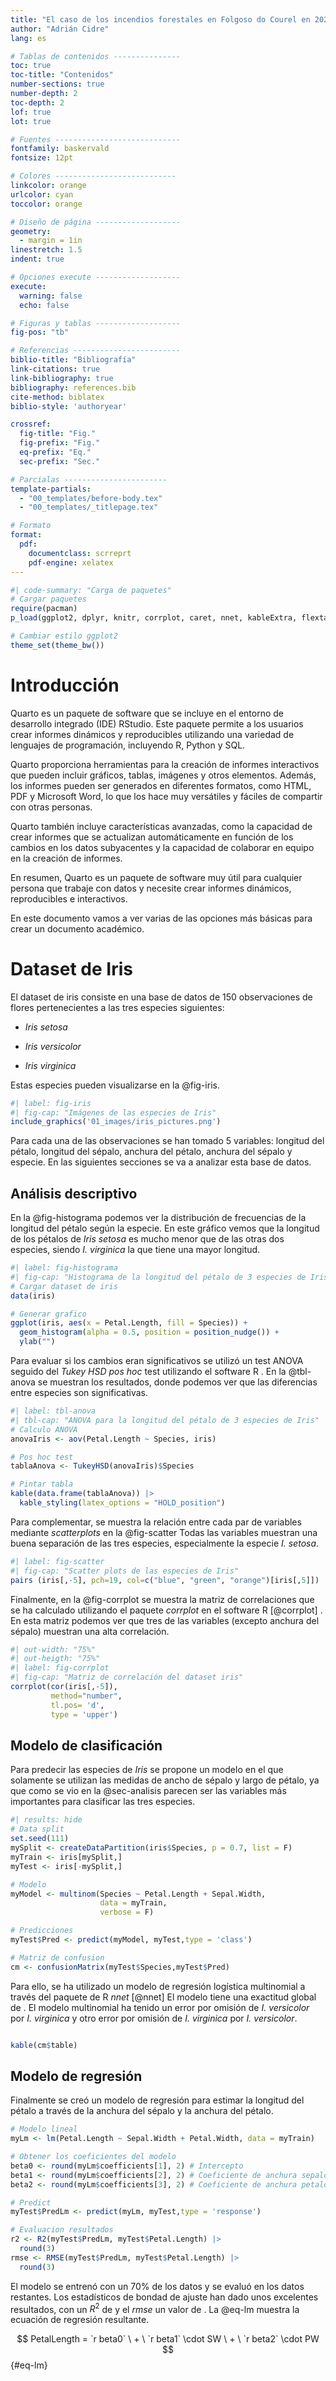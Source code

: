```yaml
---
title: "El caso de los incendios forestales en Folgoso do Courel en 2022"
author: "Adrián Cidre"
lang: es

# Tablas de contenidos ---------------
toc: true
toc-title: "Contenidos"
number-sections: true
number-depth: 2
toc-depth: 2
lof: true             
lot: true          

# Fuentes ----------------------------
fontfamily: baskervald   
fontsize: 12pt

# Colores ---------------------------
linkcolor: orange
urlcolor: cyan      
toccolor: orange      

# Diseño de página -------------------
geometry: 
  - margin = 1in
linestretch: 1.5
indent: true

# Opciones execute -------------------
execute: 
  warning: false
  echo: false

# Figuras y tablas -------------------
fig-pos: "tb"

# Referencias ------------------------
biblio-title: "Bibliografía"
link-citations: true
link-bibliography: true
bibliography: references.bib   
cite-method: biblatex
biblio-style: 'authoryear'  

crossref:
  fig-title: "Fig."
  fig-prefix: "Fig."
  eq-prefix: "Eq."
  sec-prefix: "Sec."

# Parcialas -----------------------
template-partials: 
  - "00_templates/before-body.tex"
  - "00_templates/_titlepage.tex"

# Formato
format:
  pdf: 
    documentclass: scrreprt
    pdf-engine: xelatex
---
```


```r
#| code-summary: "Carga de paquetes"
# Cargar paquetes
require(pacman)
p_load(ggplot2, dplyr, knitr, corrplot, caret, nnet, kableExtra, flextable, DT, tidymodels)

# Cambiar estilo ggplot2
theme_set(theme_bw())
```

# Introducción

Quarto es un paquete de software que se incluye en el entorno de desarrollo integrado (IDE) RStudio. Este paquete permite a los usuarios crear informes dinámicos y reproducibles utilizando una variedad de lenguajes de programación, incluyendo R, Python y SQL.

Quarto proporciona herramientas para la creación de informes interactivos que pueden incluir gráficos, tablas, imágenes y otros elementos. Además, los informes pueden ser generados en diferentes formatos, como HTML, PDF y Microsoft Word, lo que los hace muy versátiles y fáciles de compartir con otras personas.

Quarto también incluye características avanzadas, como la capacidad de crear informes que se actualizan automáticamente en función de los cambios en los datos subyacentes y la capacidad de colaborar en equipo en la creación de informes.

En resumen, Quarto es un paquete de software muy útil para cualquier persona que trabaje con datos y necesite crear informes dinámicos, reproducibles e interactivos.

En este documento vamos a ver varias de las opciones más básicas para crear un documento académico.

# Dataset de Iris

El dataset de iris consiste en una base de datos de 150 observaciones de flores pertenecientes a las tres especies siguientes:

-   *Iris setosa*

-   *Iris versicolor*

-   *Iris virginica*

Estas especies pueden visualizarse en la @fig-iris.

```r
#| label: fig-iris
#| fig-cap: "Imágenes de las especies de Iris"
include_graphics('01_images/iris_pictures.png')
```

Para cada una de las observaciones se han tomado 5 variables: longitud del pétalo, longitud del sépalo, anchura del pétalo, anchura del sépalo y especie. En las siguientes secciones se va a analizar esta base de datos.

## Análisis descriptivo {#sec-analisis}

En la @fig-histograma podemos ver la distribución de frecuencias de la longitud del pétalo según la especie. En este gráfico vemos que la longitud de los pétalos de *Iris setosa* es mucho menor que de las otras dos especies, siendo *I. virginica* la que tiene una mayor longitud.

```r
#| label: fig-histograma
#| fig-cap: "Histograma de la longitud del pétalo de 3 especies de Iris"
# Cargar dataset de iris
data(iris)

# Generar grafico
ggplot(iris, aes(x = Petal.Length, fill = Species)) +
  geom_histogram(alpha = 0.5, position = position_nudge()) +
  ylab("")
```

Para evaluar si los cambios eran significativos se utilizó un test ANOVA seguido del *Tukey HSD pos hoc* test utilizando el software R . En la @tbl-anova se muestran los resultados, donde podemos ver que las diferencias entre especies son significativas.

```r
#| label: tbl-anova
#| tbl-cap: "ANOVA para la longitud del pétalo de 3 especies de Iris"
# Calculo ANOVA
anovaIris <- aov(Petal.Length ~ Species, iris)

# Pos hoc test
tablaAnova <- TukeyHSD(anovaIris)$Species

# Pintar tabla
kable(data.frame(tablaAnova)) |> 
  kable_styling(latex_options = "HOLD_position")
```

Para complementar, se muestra la relación entre cada par de variables mediante *scatterplots* en la @fig-scatter Todas las variables muestran una buena separación de las tres especies, especialmente la especie *I. setosa*.

```r
#| label: fig-scatter
#| fig-cap: "Scatter plots de las especies de Iris"
pairs (iris[,-5], pch=19, col=c("blue", "green", "orange")[iris[,5]])
```

Finalmente, en la @fig-corrplot se muestra la matriz de correlaciones que se ha calculado utilizando el paquete *corrplot* en el software R [@corrplot] . En esta matriz podemos ver que tres de las variables (excepto anchura del sépalo) muestran una alta correlación.

```r
#| out-width: "75%"
#| out-heigth: "75%"
#| label: fig-corrplot
#| fig-cap: "Matriz de correlación del dataset iris"
corrplot(cor(iris[,-5]),
         method="number",
         tl.pos= 'd',
         type = 'upper')
```

## Modelo de clasificación

Para predecir las especies de *Iris* se propone un modelo en el que solamente se utilizan las medidas de ancho de sépalo y largo de pétalo, ya que como se vio en la @sec-analisis parecen ser las variables más importantes para clasificar las tres especies.

```r
#| results: hide
# Data split
set.seed(111)
mySplit <- createDataPartition(iris$Species, p = 0.7, list = F)
myTrain <- iris[mySplit,]
myTest <- iris[-mySplit,]

# Modelo
myModel <- multinom(Species ~ Petal.Length + Sepal.Width,
                    data = myTrain,
                    verbose = F)

# Predicciones
myTest$Pred <- predict(myModel, myTest,type = 'class')

# Matriz de confusion
cm <- confusionMatrix(myTest$Species,myTest$Pred)
```

Para ello, se ha utilizado un modelo de regresión logística multinomial a través del paquete de R *nnet* [@nnet] El modelo tiene una exactitud global de <!--# incluir exactitud global -->. El modelo multinomial ha tenido un error por omisión de *I. versicolor* por *I. virginica* y otro error por omisión de *I. virginica* por *I. versicolor*.

```r

```

```r
kable(cm$table)
```

## Modelo de regresión

Finalmente se creó un modelo de regresión para estimar la longitud del pétalo a través de la anchura del sépalo y la anchura del pétalo.

```r
# Modelo lineal
myLm <- lm(Petal.Length ~ Sepal.Width + Petal.Width, data = myTrain)

# Obtener los coeficientes del modelo
beta0 <- round(myLm$coefficients[1], 2) # Intercepto
beta1 <- round(myLm$coefficients[2], 2) # Coeficiente de anchura sepalo
beta2 <- round(myLm$coefficients[3], 2) # Coeficiente de anchura petalo

# Predict
myTest$PredLm <- predict(myLm, myTest,type = 'response')

# Evaluacion resultados
r2 <- R2(myTest$PredLm, myTest$Petal.Length) |> 
  round(3)
rmse <- RMSE(myTest$PredLm, myTest$Petal.Length) |> 
  round(3)
```

El modelo se entrenó con un 70% de los datos y se evaluó en los datos restantes. Los estadísticos de bondad de ajuste han dado unos excelentes resultados, con un $R^2$ de <!--# incluir variable como código en línea --> y el *rmse* un valor de <!--# ídem -->. La @eq-lm muestra la ecuación de regresión resultante.

$$
PetalLength = `r beta0` \ + \ `r beta1` \cdot SW \ + \ `r beta2` \cdot PW
$$ {#eq-lm}
